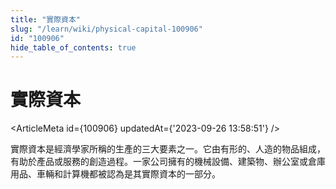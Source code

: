 ```yaml
---
title: "實際資本"
slug: "/learn/wiki/physical-capital-100906"
id: "100906"
hide_table_of_contents: true
---
```



# 實際資本

<ArticleMeta id={100906} updatedAt={'2023-09-26 13:58:51'} />
<div className='border-solid border-b border-t-0 my-4 border-[var(--ifm-color-gray-300)]' />

實際資本是經濟學家所稱的生產的三大要素之一。它由有形的、人造的物品組成，有助於產品或服務的創造過程。一家公司擁有的機械設備、建築物、辦公室或倉庫用品、車輛和計算機都被認為是其實際資本的一部分。
